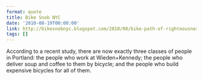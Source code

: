 ```yaml
---
format: quote
title: Bike Snob NYC
date: '2010-08-19T00:00:00'
link: http://bikesnobnyc.blogspot.com/2010/08/bike-path-of-righteousness-signs-from.html
tags: []
---
```




According to a recent study, there are now exactly three classes of people in Portland: the people who work at Wieden+Kennedy; the people who deliver soup and coffee to them by bicycle; and the people who build expensive bicycles for all of them.
